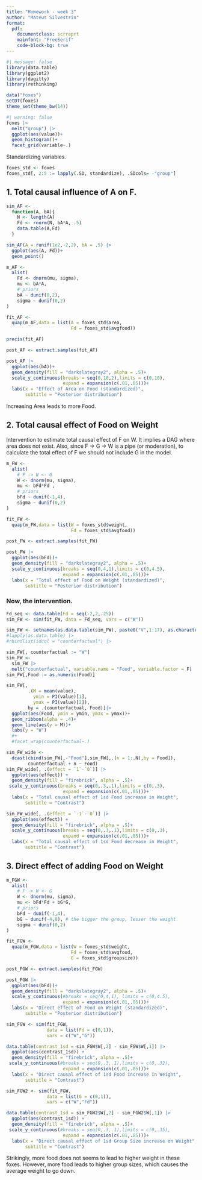 ```yaml
---
title: "Homework - week 3"
author: "Mateus Silvestrin"
format: 
  pdf:
    documentclass: scrreprt
    mainfont: "FreeSerif"
    code-block-bg: true
---
```


```r
#| message: false
library(data.table)
library(ggplot2)
library(dagitty)
library(rethinking)

data("foxes")
setDT(foxes)
theme_set(theme_bw(14))
```

```r
#| warning: false
foxes |> 
  melt("group") |> 
  ggplot(aes(value))+
  geom_histogram()+
  facet_grid(variable~.)
```

Standardizing variables.
```r
foxes_std <- foxes
foxes_std[, 2:5 := lapply(.SD, standardize), .SDcols= -"group"]
```


## 1. Total causal influence of A on F.
```r
sim_AF <- 
  function(A, bA){
    N <- length(A)
    Fd <- rnorm(N, bA*A, .5)
    data.table(A,Fd)
  }

sim_AF(A = runif(1e2,-2,2), bA = .5) |> 
  ggplot(aes(A, Fd))+
  geom_point()
```

```r
m_AF <- 
  alist(
    Fd <- dnorm(mu, sigma),
    mu <- bA*A,
    # priors
    bA ~ dunif(0,2),
    sigma ~ dunif(0,2)
)

fit_AF <- 
  quap(m_AF,data = list(A = foxes_std$area,
                        Fd = foxes_std$avgfood))

precis(fit_AF)
```

```r
post_AF <- extract.samples(fit_AF)

post_AF |> 
  ggplot(aes(bA))+
  geom_density(fill = "darkslategray2", alpha = .5)+
  scale_y_continuous(breaks = seq(0,10,2),limits = c(0,10),
                     expand = expansion(c(.01,.05)))+
  labs(x = "Effect of Area on Food (standardized)",
       subtitle = "Posterior distribution")
```

Increasing Area leads to more Food.

## 2. Total causal effect of Food on Weight

Intervention to estimate total causal effect of F on W. It implies a DAG where area does not exist. Also, since F -> G -> W is a pipe (or moderation), to calculate the total effect of F we should not include G in the model.

```r
m_FW <- 
  alist(
    # F -> W <- G
    W <- dnorm(mu, sigma),
    mu <- bFd*Fd ,
    # priors
    bFd ~ dunif(-1,4),
    sigma ~ dunif(0,2)
)

fit_FW <- 
  quap(m_FW,data = list(W = foxes_std$weight,
                        Fd = foxes_std$avgfood))
```

```r
post_FW <- extract.samples(fit_FW)

post_FW |> 
  ggplot(aes(bFd))+
  geom_density(fill = "darkslategray2", alpha = .5)+
  scale_y_continuous(breaks = seq(0,4,1),limits = c(0,4.5),
                     expand = expansion(c(.01,.05)))+
  labs(x = "Total effect of Food on Weight (standardized)",
       subtitle = "Posterior distribution")
```

### Now, the intervention.

```r
Fd_seq <- data.table(Fd = seq(-2,2,.25))
sim_FW <- sim(fit_FW, data = Fd_seq, vars = c("W"))
```

```r
sim_FW <- setnames(as.data.table(sim_FW), paste0("V",1:17), as.character(Fd_seq$Fd))
#lapply(as.data.table) |> 
#rbindlist(idcol = "counterfactual") |> 

sim_FW[, counterfactual := "W"]
sim_FW <-  
  sim_FW |> 
  melt("counterfactual", variable.name = "Food", variable.factor = F)
sim_FW[,Food := as.numeric(Food)]

sim_FW[,
        .(M = mean(value),
          ymin = PI(value)[1],
          ymax = PI(value)[2]),
        by = .(counterfactual, Food)]|> 
  ggplot(aes(Food, ymin = ymin, ymax = ymax))+
  geom_ribbon(alpha = .4)+
  geom_line(aes(y = M))+
  labs(y = "W")
  #+
  #facet_wrap(counterfactual~.)
```

```r
sim_FW_wide <- 
  dcast(cbind(sim_FW[,-"Food"],sim_FW[,.(n = 1:.N),by = Food]),
        counterfactual + n ~ Food)
sim_FW_wide[, .(effect = `1`-`0`)] |> 
  ggplot(aes(effect)) +
  geom_density(fill = "firebrick", alpha = .5)+
 scale_y_continuous(breaks = seq(0,.3,.1),limits = c(0,.3),
                     expand = expansion(c(.01,.05)))+
  labs(x = "Total causal effect of 1sd Food increase in Weight",
       subtitle = "Contrast")

sim_FW_wide[, .(effect = `-1`-`0`)] |> 
  ggplot(aes(effect)) +
  geom_density(fill = "firebrick", alpha = .5)+
  scale_y_continuous(breaks = seq(0,.3,.1),limits = c(0,.3),
                     expand = expansion(c(.01,.05)))+
  labs(x = "Total causal effect of 1sd Food decrease in Weight",
       subtitle = "Contrast")
```


## 3. Direct effect of adding Food on Weight
```r
m_FGW <- 
  alist(
    # F -> W <- G
    W <- dnorm(mu, sigma),
    mu <- bFd*Fd + bG*G,
    # priors
    bFd ~ dunif(-1,4),
    bG ~ dunif(-4,0), # the bigger the group, lesser the weight
    sigma ~ dunif(0,2)
)

fit_FGW <- 
  quap(m_FGW,data = list(W = foxes_std$weight,
                        Fd = foxes_std$avgfood,
                        G = foxes_std$groupsize))
```

```r
post_FGW <- extract.samples(fit_FGW)

post_FGW |> 
  ggplot(aes(bFd))+
  geom_density(fill = "darkslategray2", alpha = .5)+
  scale_y_continuous(#breaks = seq(0,4,1), limits = c(0,4.5),
                     expand = expansion(c(.01,.05)))+
  labs(x = "Direct effect of Food on Weight (standardized)",
       subtitle = "Posterior distribution")
```

```r
sim_FGW <- sim(fit_FGW,
               data = list(Fd = c(0,1)),
               vars = c("W","G"))

data.table(contrast_1sd = sim_FGW$W[,2] - sim_FGW$W[,1]) |> 
  ggplot(aes(contrast_1sd)) +
  geom_density(fill = "firebrick", alpha = .5)+
 scale_y_continuous(#breaks = seq(0,.3,.1),limits = c(0,.32),
                     expand = expansion(c(.01,.05)))+
  labs(x = "Direct causal effect of 1sd Food increase in Weight",
       subtitle = "Contrast")
```

```r
sim_FGW2 <- sim(fit_FGW,
               data = list(G = c(0,1)),
               vars = c("W","Fd"))

data.table(contrast_1sd = sim_FGW2$W[,2] - sim_FGW2$W[,1]) |> 
  ggplot(aes(contrast_1sd)) +
  geom_density(fill = "firebrick", alpha = .5)+
 scale_y_continuous(#breaks = seq(0,.3,.1),limits = c(0,.35),
                     expand = expansion(c(.01,.05)))+
  labs(x = "Direct causal effect of 1sd Group Size increase on Weight",
       subtitle = "Contrast")
```

Strikingly, more food does not seems to lead to higher weight in these foxes. However, more food leads to higher group sizes, which causes the average weight to go down. 